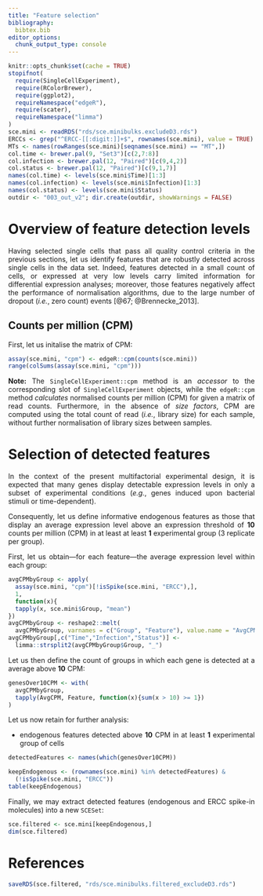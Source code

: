 ```yaml
---
title: "Feature selection"
bibliography:
  bibtex.bib
editor_options: 
  chunk_output_type: console
---
```


<style>
body {
text-align: justify}
</style>

<!-- As HTML pages are built independently, large objects need to be
reimported from disk, and smaller ones quickly recomputed. -->

```r
knitr::opts_chunk$set(cache = TRUE)
stopifnot(
  require(SingleCellExperiment),
  require(RColorBrewer),
  require(ggplot2),
  requireNamespace("edgeR"),
  require(scater),
  requireNamespace("limma")
)
sce.mini <- readRDS("rds/sce.minibulks.excludeD3.rds")
ERCCs <- grep("^ERCC-[[:digit:]]+$", rownames(sce.mini), value = TRUE)
MTs <- names(rowRanges(sce.mini)[seqnames(sce.mini) == "MT",])
col.time <- brewer.pal(9, "Set3")[c(2,7:8)]
col.infection <- brewer.pal(12, "Paired")[c(9,4,2)]
col.status <- brewer.pal(12, "Paired")[c(9,1,7)]
names(col.time) <- levels(sce.mini$Time)[1:3]
names(col.infection) <- levels(sce.mini$Infection)[1:3]
names(col.status) <- levels(sce.mini$Status)
outdir <- "003_out_v2"; dir.create(outdir, showWarnings = FALSE)
```

# Overview of feature detection levels

Having selected single cells that pass all quality control criteria in the
previous sections, let us identify features that are robustly detected across
single cells in the data set.
Indeed, features detected in a small count of cells, or expressed at very
low levels carry limited information for differential expression analyses;
moreover, those features negatively affect the performance of normalisation
algorithms, due to the large number of dropout (*i.e.*, zero count) events
[@67; @Brennecke_2013].

## Counts per million (CPM)

First, let us initalise the matrix of CPM:

```r
assay(sce.mini, "cpm") <- edgeR::cpm(counts(sce.mini))
range(colSums(assay(sce.mini, "cpm")))
```

**Note:**
The `SingleCellExperiment::cpm` method is an *accessor* to the corresponding slot of
`SingleCellExperiment` objects, while the `edgeR::cpm` method *calculates* normalised
counts per million (CPM) for given a matrix of read counts.
Furthermore, in the absence of _size factors_, CPM are computed using the
total count of read (*i.e.*, library size) for each sample,
without further normalisation of library sizes between samples.

# Selection of detected features {#selectFeatures}

In the context of the present multifactorial experimental design,
it is expected that many genes display detectable expression levels in
only a subset of experimental conditions (*e.g.*, genes induced upon bacterial stimuli or time-dependent).

Consequently, let us define informative endogenous features as those
that display an average expression level above an expression threshold
of **10** counts per million (CPM) in at least
at least **1** experimental group (3 replicate per group).

First, let us obtain---for each feature---the average expression level within
each group:

```r
avgCPMbyGroup <- apply(
  assay(sce.mini, "cpm")[!isSpike(sce.mini, "ERCC"),],
  1,
  function(x){
  tapply(x, sce.mini$Group, "mean")
})
avgCPMbyGroup <- reshape2::melt(
  avgCPMbyGroup, varnames = c("Group", "Feature"), value.name = "AvgCPM")
avgCPMbyGroup[,c("Time","Infection","Status")] <-
  limma::strsplit2(avgCPMbyGroup$Group, "_")
```

Let us then define the count of groups in which each gene is detected
at a average above **10** CPM:

```r
genesOver10CPM <- with(
  avgCPMbyGroup,
  tapply(AvgCPM, Feature, function(x){sum(x > 10) >= 1})
)
```

Let us now retain for further analysis:

* endogenous features detected above **10** CPM in
  at least **1** experimental group of cells

```r
detectedFeatures <- names(which(genesOver10CPM))
```

```r
keepEndogenous <- (rownames(sce.mini) %in% detectedFeatures) &
  (!isSpike(sce.mini, "ERCC"))
table(keepEndogenous)
```

Finally, we may extract detected features
(endogenous and ERCC spike-in molecules) into a new `SCESet`:

```r
sce.filtered <- sce.mini[keepEndogenous,]
dim(sce.filtered)
```

# References

<!-- As HTML pages are built independently, objects need to be saved to disk
and imported as needed by the other R mardown files -->

```r
saveRDS(sce.filtered, "rds/sce.minibulks.filtered_excludeD3.rds")
```
